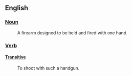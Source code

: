 == English ==
=== [[Noun]] ===
: A firearm designed to be held and fired with one hand.

=== [[Verb]] ===
==== [[Transitive]] ====
: To shoot with such a handgun.